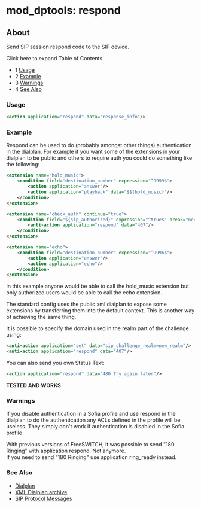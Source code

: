 
# mod_dptools: respond 

 

## About

Send SIP session respond code to the SIP device.

Click here to expand Table of Contents

* 1 [Usage](#usage)
* 2 [Example](#example)
* 3 [Warnings](#warnings)
* 4 [See Also](#see-also)

### Usage

```xml
<action application="respond" data="response_info"/>
```

### Example

Respond can be used to do (probably amongst other things) authentication in the dialplan. For example if you want some of the extensions in your dialplan to be public and others to require auth you could do something like the following:

```xml
<extension name="hold_music">
	<condition field="destination_number" expression="^9999$">
		<action application="answer"/>
		<action application="playback" data="$${hold_music}"/>
	</condition>
</extension>

<extension name="check_auth" continue="true"> 
	<condition field="${sip_authorized}" expression="^true$" break="never"> 
		<anti-action application="respond" data="407"/> 
	</condition> 
</extension>

<extension name="echo">
	<condition field="destination_number" expression="^9996$">
		<action application="answer"/>
		<action application="echo"/>
	</condition>
</extension>
```

In this example anyone would be able to call the hold\_music extension but only authorized users would be able to call the echo extension.

The standard config uses the public.xml dialplan to expose some extensions by transferring them into the default context. This is another way of achieving the same thing.

It is possible to specify the domain used in the realm part of the challenge using:

```xml
<anti-action application="set" data="sip_challenge_realm=new_realm"/> 
<anti-action application="respond" data="407"/>
```

You can also send you own Status Text:

```xml
<action application="respond" data="480 Try again later"/>
```

**TESTED AND WORKS**

### Warnings

If you disable authentication in a Sofia profile and use respond in the dialplan to do the authentication any ACLs defined in the profile will be useless. They simply don't work if authentication is disabled in the Sofia profile

With previous versions of FreeSWITCH, it was possible to send "180 Ringing" with application respond. Not anymore.  
If you need to send "180 Ringing" use application ring\_ready instead.

### See Also

* [Dialplan](../../Dialplan/index.mdx#about)
* [XML Dialplan archive](../../Dialplan/XML-Dialplan-archive_6586601.mdx#about)
* [SIP Protocol Messages](../../Troubleshooting-Debugging/SIP-Protocol-Messages_1048971.mdx#about)

  

